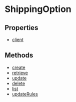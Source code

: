 
# ShippingOption

## Properties

- [client](../../ShippingOption/properties/js_sdk.admin.ShippingOption.client/page.mdx)

## Methods

- [create](../../ShippingOption/methods/js_sdk.admin.ShippingOption.create/page.mdx)
- [retrieve](../../ShippingOption/methods/js_sdk.admin.ShippingOption.retrieve/page.mdx)
- [update](../../ShippingOption/methods/js_sdk.admin.ShippingOption.update/page.mdx)
- [delete](../../ShippingOption/methods/js_sdk.admin.ShippingOption.delete/page.mdx)
- [list](../../ShippingOption/methods/js_sdk.admin.ShippingOption.list/page.mdx)
- [updateRules](../../ShippingOption/methods/js_sdk.admin.ShippingOption.updateRules/page.mdx)
